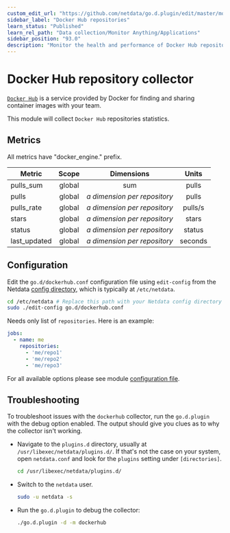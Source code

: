 ```yaml
---
custom_edit_url: "https://github.com/netdata/go.d.plugin/edit/master/modules/dockerhub/README.md"
sidebar_label: "Docker Hub repositories"
learn_status: "Published"
learn_rel_path: "Data collection/Monitor Anything/Applications"
sidebar_position: "93.0"
description: "Monitor the health and performance of Docker Hub repositories with zero configuration, per-second metric granularity, and interactive visualizations."
---
```



# Docker Hub repository collector

[`Docker Hub`](https://docs.docker.com/docker-hub/) is a service provided by Docker for finding and sharing container
images with your team.

This module will collect `Docker Hub` repositories statistics.

## Metrics

All metrics have "docker_engine." prefix.

| Metric       | Scope  |            Dimensions             |  Units  |
|--------------|:------:|:---------------------------------:|:-------:|
| pulls_sum    | global |                sum                |  pulls  |
| pulls        | global | <i>a dimension per repository</i> |  pulls  |
| pulls_rate   | global | <i>a dimension per repository</i> | pulls/s |
| stars        | global | <i>a dimension per repository</i> |  stars  |
| status       | global | <i>a dimension per repository</i> | status  |
| last_updated | global | <i>a dimension per repository</i> | seconds |

## Configuration

Edit the `go.d/dockerhub.conf` configuration file using `edit-config` from the
Netdata [config directory](https://learn.netdata.cloud/docs/configure/nodes), which is typically at `/etc/netdata`.

```bash
cd /etc/netdata # Replace this path with your Netdata config directory
sudo ./edit-config go.d/dockerhub.conf
```

Needs only list of `repositories`. Here is an example:

```yaml
jobs:
  - name: me
    repositories:
      - 'me/repo1'
      - 'me/repo2'
      - 'me/repo3' 
```

For all available options please see
module [configuration file](https://github.com/netdata/go.d.plugin/blob/master/config/go.d/dockerhub.conf).

## Troubleshooting

To troubleshoot issues with the `dockerhub` collector, run the `go.d.plugin` with the debug option enabled. The output
should give you clues as to why the collector isn't working.

- Navigate to the `plugins.d` directory, usually at `/usr/libexec/netdata/plugins.d/`. If that's not the case on
  your system, open `netdata.conf` and look for the `plugins` setting under `[directories]`.

  ```bash
  cd /usr/libexec/netdata/plugins.d/
  ```

- Switch to the `netdata` user.

  ```bash
  sudo -u netdata -s
  ```

- Run the `go.d.plugin` to debug the collector:

  ```bash
  ./go.d.plugin -d -m dockerhub
  ```


